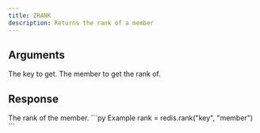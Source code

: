 ```yaml
---
title: ZRANK
description: Returns the rank of a member
---
```



## Arguments 

<ParamField body="key" type="str" required>
  The key to get.
</ParamField>

<ParamField body="member" type="TMember" required>
  The member to get the rank of.
</ParamField>

## Response

<ResponseField type="integer" required>
    The rank of the member.
</ResponseField>



<RequestExample>
```py Example
rank = redis.rank("key", "member")
```
</RequestExample>
